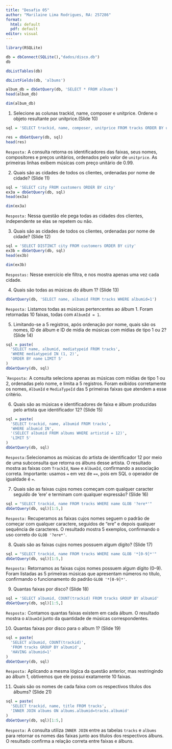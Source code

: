 ```yaml
---
title: "Desafio 05"
author: "Marilaine Lima Rodrigues, RA: 257286"
format: 
  html: default
  pdf: default
editor: visual
---
```


```r
library(RSQLite)
```

```r
db = dbConnect(SQLite(),"dados/disco.db")
db
```
 
```r
dbListTables(db)
```
 
```r
dbListFields(db, 'albums')
```
 
```r
album_db = dbGetQuery(db, 'SELECT * FROM albums')
head(album_db)
```
 
```r
dim(album_db)
```

1. Selecione as colunas trackid, name, composer e unitprice. Ordene o objeto resultante por unitprice.(Slide 10)
```r
sql = 'SELECT trackid, name, composer, unitprice FROM tracks ORDER BY unitprice'

res = dbGetQuery(db, sql)
head(res)
```
`Resposta:` A consulta retorna os identificadores das faixas, seus nomes, compositores e preços unitários, ordenados pelo valor de `unitprice`. As primeiras linhas exibem músicas com preço unitário de 0.99.

2. Quais são as cidades de todos os clientes, ordenadas por nome de cidade? (Slide 11)
```r
sql = 'SELECT city FROM customers ORDER BY city'
ex3a = dbGetQuery(db, sql)
head(ex3a)

dim(ex3a)
```
`Resposta:` Nessa questão ele pega todas as cidades dos clientes, independente se elas se repetem ou não.

3. Quais são as cidades de todos os clientes, ordenadas por nome de cidade? (Slide 12)
```r
sql = 'SELECT DISTINCT city FROM customers ORDER BY city'
ex3b = dbGetQuery(db, sql)
head(ex3b)

dim(ex3b)
```
`Respostas:` Nesse exercício ele filtra, e nos mostra apenas uma vez cada cidade.

4. Quais são todas as músicas do álbum 1? (Slide 13)
```r
dbGetQuery(db, 'SELECT name, albumid FROM tracks WHERE albumid=1')
```
`Resposta:` Listamos todas as músicas pertencentes ao álbum 1. Foram retornadas 10 faixas, todas com `AlbumId = 1`.

5. Limitando-se a 5 registros, após ordenação por nome, quais são os nomes, ID de álbum e ID de mídia de músicas com mídias de tipo 1 ou 2? (Slide 14)
```r
sql = paste(
  'SELECT name, albumid, mediatypeid FROM tracks',
  'WHERE mediatypeid IN (1, 2)',
  'ORDER BY name LIMIT 5'
)
dbGetQuery(db, sql)
```
``Resposta:` A consulta seleciona apenas as músicas com mídias de tipo 1 ou 2, ordenadas pelo nome, e limita a 5 registros. Foram exibidos corretamente os nomes, `AlbumId` e `MediaTypeId` das 5 primeiras faixas que atendem a esse critério.

6. Quais são as músicas e identificadores de faixa e álbum produzidas pelo artista que identificador 12? (Slide 15)
```r
sql = paste(
  'SELECT trackid, name, albumid FROM tracks',
  'WHERE albumid IN',
  '(SELECT albumid FROM albums WHERE artistid = 12)',
  'LIMIT 5'
)
dbGetQuery(db, sql)
```
`Resposta:`Selecionamos as músicas do artista de identificador 12 por meio de uma subconsulta que retorna os álbuns desse artista. O resultado mostra as faixas com `TrackId`, `Name` e `AlbumId`, confirmando a associação correta. Importante: usamos `=` em vez de `==`, pois em SQL o operador de igualdade é `=`.

7. Quais são as faixas cujos nomes começam com qualquer caracter seguido de 'ere' e terminam com qualquer expressão? (Slide 16)
```r
sql = "SELECT trackid, name FROM tracks WHERE name GLOB '?ere*'"
dbGetQuery(db, sql)[1:5,]
```
`Resposta:` Recuperamos as faixas cujos nomes seguem o padrão de começar com qualquer caractere, seguidos de "ere" e depois qualquer sequência de caracteres. O resultado mostra 5 exemplos, confirmando o uso correto do `GLOB '?ere*'`.

8. Quais são as faixas cujos nomes possuem algum dígito? (Slide 17)
```r
sql = "SELECT trackid, name FROM tracks WHERE name GLOB '*[0-9]*'"
dbGetQuery(db, sql)[1:5,]
```
`Resposta:` Retornamos as faixas cujos nomes possuem algum dígito (0–9). Foram listadas as 5 primeiras músicas que apresentam números no título, confirmando o funcionamento do padrão `GLOB '*[0-9]*'`.

9. Quantas faixas por disco? (Slide 18)
```r
sql = 'SELECT albumid, COUNT(trackid) FROM tracks GROUP BY albumid'
dbGetQuery(db, sql)[1:5,]
```
`Resposta:` Contamos quantas faixas existem em cada álbum. O resultado mostra o `AlbumId` junto da quantidade de músicas correspondentes.

10. Quantas faixas por disco para o album 1? (Slide 19)
```r
sql = paste(
  'SELECT albumid, COUNT(trackid)',
  'FROM tracks GROUP BY albumid',
  'HAVING albumid=1'
)
dbGetQuery(db, sql)
```
`Resposta:` Aplicando a mesma lógica da questão anterior, mas restringindo ao álbum 1, obtivemos que ele possui exatamente 10 faixas.

11. Quais são os nomes de cada faixa com os respectivos títulos dos álbums? (Slide 21)
```r
sql = paste(
  'SELECT trackid, name, title FROM tracks',
  'INNER JOIN albums ON albums.albumid=tracks.albumid'
)
dbGetQuery(db, sql)[1:5,]
```
`Resposta:` A consulta utiliza `INNER JOIN` entre as tabelas `tracks` e `albums` para retornar os nomes das faixas junto aos títulos dos respectivos álbuns. O resultado confirma a relação correta entre faixas e álbuns.
 
